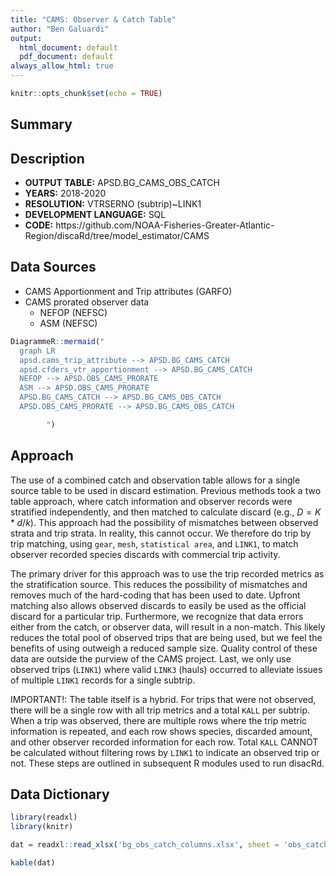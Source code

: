 ```yaml
---
title: "CAMS: Observer & Catch Table"
author: "Ben Galuardi"
output:
  html_document: default
  pdf_document: default
always_allow_html: true
---
```


```r
knitr::opts_chunk$set(echo = TRUE)
```

## Summary


## Description

- **OUTPUT TABLE:** APSD.BG_CAMS_OBS_CATCH
- **YEARS:** 2018-2020
- **RESOLUTION:** VTRSERNO (subtrip)~LINK1
- **DEVELOPMENT LANGUAGE:** SQL
- **CODE:** https://github.com/NOAA-Fisheries-Greater-Atlantic-Region/discaRd/tree/model_estimator/CAMS


## Data Sources
- CAMS Apportionment and Trip attributes (GARFO)
- CAMS prorated observer data
	+ NEFOP (NEFSC)
	+ ASM (NEFSC)

```r
DiagrammeR::mermaid("
  graph LR
  apsd.cams_trip_attribute --> APSD.BG_CAMS_CATCH
  apsd.cfders_vtr_apportionment --> APSD.BG_CAMS_CATCH
  NEFOP --> APSD.OBS_CAMS_PRORATE
  ASM --> APSD.OBS_CAMS_PRORATE
  APSD.BG_CAMS_CATCH --> APSD.BG_CAMS_OBS_CATCH
  APSD.OBS_CAMS_PRORATE --> APSD.BG_CAMS_OBS_CATCH

        ")
```
## Approach

The use of a combined catch and observation table allows for a single source table to be used in discard estimation. Previous methods took a two table approach, where catch information and observer records were stratified independently, and then matched to calculate discard (e.g., $D = K*d/k$). This approach had the possibility of mismatches between observed strata and trip strata. In reality, this cannot occur. We therefore do trip by trip matching, using `gear`, `mesh`, `statistical area`, and `LINK1`, to match observer recorded species discards with commercial trip activity. 

The primary driver for this approach was to use the trip recorded metrics as the stratification source. This reduces the possibility of mismatches and removes much of the hard-coding that has been used to date. Upfront matching also allows observed discards to easily be used as the official discard for a particular trip. Furthermore, we recognize that data errors either from the catch, or observer data, will result in a non-match. This likely reduces the total pool of observed trips that are being used, but we feel the benefits of using outweigh a reduced sample size. Quality control of these data are outside the purview of the CAMS project. Last, we only use observed trips (`LINK1`) where valid `LINK3` (hauls) occurred to alleviate issues of multiple `LINK1` records for a single subtrip. 

IMPORTANT!: The table itself is a hybrid. For trips that were not observed, there will be a single row with all trip metrics and a total `KALL` per subtrip. When a trip was observed, there are multiple rows where the trip metric information is repeated, and each row shows species, discarded amount, and other observer recorded information for each row. Total `KALL` CANNOT be calculated without filtering rows by `LINK1` to indicate an observed trip or not. These steps are outlined in subsequent R modules used to run disacRd. 

## Data Dictionary

```r

library(readxl)
library(knitr)

dat = readxl::read_xlsx('bg_obs_catch_columns.xlsx', sheet = 'obs_catch')

kable(dat)

```

